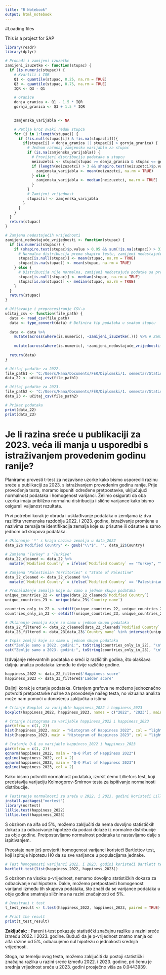 ---
title: "R Notebook"
output: html_notebook
---

#Loading files

This is a project for SAP

```{r}
library(readr)
library(dplyr)

# Pronađi i zamijeni izuzetke
zamijeni_izuzetke <- function(stupac) {
  if (is.numeric(stupac)) {
    # Kvartili i IQR
    Q1 <- quantile(stupac, 0.25, na.rm = TRUE)
    Q3 <- quantile(stupac, 0.75, na.rm = TRUE)
    IQR <- Q3 - Q1

    # Granice
    donja_granica <- Q1 - 1.5 * IQR
    gornja_granica <- Q3 + 1.5 * IQR

  
    zamjenska_varijabla <- NA

    # Petlja kroz svaki redak stupca
    for (i in 1:length(stupac)) {
      if (!is.null(stupac[i]) & !is.na(stupac[i])){
        if(stupac[i] < donja_granica || stupac[i] > gornja_granica) {
          # Jednom računaj zamjensku varijablu za stupac
          if (is.na(zamjenska_varijabla)) {
            # Provijeri distribuciju podataka u stupcu
            neizuzetci <- stupac[stupac >= donja_granica & stupac <= gornja_granica]
            if (length(neizuzetci) > 3 && shapiro.test(neizuzetci)$p.value > 0.05) {
              zamjenska_varijabla <- mean(neizuzetci, na.rm = TRUE)
            } else {
              zamjenska_varijabla <- median(neizuzetci, na.rm = TRUE)
            }
          }
          # Zamijeni vrijednost
          stupac[i] <- zamjenska_varijabla
        }
      }
    }
  }
  return(stupac)
}

# Zamjena nedostajećih vrijednosti 
zamijeni_nedostajuće_vrijednosti <- function(stupac) {
  if (is.numeric(stupac)) {
    if (shapiro.test(stupac)$p.value > 0.05 && sum(!is.na(stupac)) > 3) {
      # Normalna distribucija prema shapiro testu, zamijeni nedostajuće podatke sa srednjom vrijednosću
      stupac[is.null(stupac)] <- mean(stupac, na.rm = TRUE)
      stupac[is.na(stupac)] <- mean(stupac, na.rm = TRUE)
    } else {
      # Distribucija nije normalna, zamijeni nedostajuće podatke sa prosjekom
      stupac[is.null(stupac)] <- median(stupac, na.rm = TRUE)
      stupac[is.na(stupac)] <- median(stupac, na.rm = TRUE)
    }
  }
  return(stupac)
}

# Učitavanje i preprocesiranje CSV-a
učitaj_csv <- function(file_path) {
  data <- read_csv(file_path)
  data <- type_convert(data) # Definira tip podataka u svakom stupcu
  
  data <- data %>%
    mutate(across(where(is.numeric), ~zamijeni_izuzetke(.))) %>% # Zamijeni nedostajuće vrijednosti s srednjom vrijednosti / prosjekom. Mijenja (mutate) svaki stupac (across) koji ima (where) numerički podatak i na svakom od njih ('.') izvrši funckiju replace_outliers
    
    mutate(across(where(is.numeric), ~zamijeni_nedostajuće_vrijednosti(.))) # Zamijeni nedostajuće vrijednosti
  
  return(data)
}
```


```{r}
# Učitaj podatke za 2022.
file_path1 <- "C:/Users/Hana/Documents/FER/Diplomski/1. semestar/Statistička analiza podataka/Projekt/WHR_2022.csv"
data_22 <- učitaj_csv(file_path1)

# Učitaj podatke za 2023.
file_path2 <- "C:/Users/Hana/Documents/FER/Diplomski/1. semestar/Statistička analiza podataka/Projekt/WHR_2023.csv"
data_23 <- učitaj_csv(file_path2)

# Prikaz podataka
print(data_22)
print(data_23)
```
# Je li razina sreće u publikaciji za 2023. veća ili manja u usporedbi s istraživanjem provedenim godinu ranije?


Planiramo provesti t-test za nezavisne uzorke kako bismo usporedili razinu sreće u publikaciji za 2023. s istraživanjem provedenim godinu ranije. Prije provođenja testa, moramo ispuniti određene pretpostavke, uključujući normalnost podataka i homogenost varijanci. Želimo osigurati da oba uzorka imaju približno normalnu distribuciju i slične varijance kako bismo osigurali valjanost rezultata.

Prvi potrebni korak je obrada i usklađivanje podataka o zemljama iz dva različita vremenska razdoblja 2022. i 2023. godine, istraživanje promjena u nazivima zemalja te identifikacija zemalja koje su prisutne ili odsutne u samo jednom od skupova podataka.

```{r}
# Uklonanje '*' s kraja naziva zemalja u data_2022
data_22$'Modified Country' <- gsub("\\*$", "", data_22$Country)

# Zamjena "Turkey" s "Turkiye"
data_22_cleaned <- data_22 %>%
  mutate(`Modified Country` = ifelse(`Modified Country` == "Turkey", "Turkiye", `Modified Country`))

# Zamjena "Palestinian Territories" s "State of Palestine"
data_22_cleaned <- data_22_cleaned %>%
  mutate(`Modified Country` = ifelse(`Modified Country` == "Palestinian Territories", "State of Palestine", `Modified Country`))

# Pronalaženje zemalja koje su samo u jednom skupu podataka
unique_countries_22 <- unique(data_22_cleaned$`Modified Country`)
unique_countries_23 <- unique(data_23$`Country name`)

countries_only_in_22 <- setdiff(unique_countries_22, unique_countries_23)
countries_only_in_23 <- setdiff(unique_countries_23, unique_countries_22)

# Uklananje zemalja koje su samo u jednom skupu podataka
data_22_filtered <- data_22_cleaned[data_22_cleaned$`Modified Country` %in% intersect(unique_countries_22, unique_countries_23), ]
data_23_filtered <- data_23[data_23$`Country name` %in% intersect(unique_countries_22, unique_countries_23), ]

# Ispis zemlji koje su samo u jednom skupu podataka
cat("Zemlje samo u 2022. godini:", toString(countries_only_in_22), "\n")
cat("Zemlje samo u 2023. godini:", toString(countries_only_in_23), "\n")

```
Izdvajanje relevantnih podataka o sreći iz različitih godina, što olakšava daljnju analizu podataka između te dvije različite godine.

```{r}
happiness_2022 <- data_22_filtered$'Happiness score'
happiness_2023 <- data_23_filtered$'Ladder score'
```

Daljnji korak je crtanje podataka. Crtanjem grafova ne možemo jednoznačno potvrditi pretpostavke nužne za provođenje našeg testa, no vizualna analiza može nam pomoći u donošenju zaključka o istima.

```{r}
# Crtanje Boxplot za varijable happiness_2022 i happiness_2023
boxplot(happiness_2022, happiness_2023, names = c("2022", "2023"), main = "Boxplot of Happiness Score")
```
```{r}
# Crtanje histograma za varijable happiness_2022 i happiness_2023
par(mfrow = c(1, 2))
hist(happiness_2022, main = "Histogram of Happiness 2022", col = "lightblue")
hist(happiness_2023, main = "Histogram of Happiness 2023", col = "lightgreen")
```

```{r}
# Cratanje Q-Q za varijable happiness_2022 i happiness_2023
par(mfrow = c(1, 2))
qqnorm(happiness_2022, main = "Q-Q Plot of Happiness 2022")
qqline(happiness_2022, col = 2)
qqnorm(happiness_2023, main = "Q-Q Plot of Happiness 2023")
qqline(happiness_2023, col = 2)
```
Kako bismo potvrdili normalnost podataka, izvršit ćemo Lilliefors test, koji predstavlja varijaciju Kolmogorov-Smirnov testa za ispitivanje normalnosti distribucije.

```{r}
# Testiranje normalnosti za sreću u 2022. i 2023. godini koristeći Lilliefors test
install.packages("nortest")
library(nortest)
lillie.test(happiness_2022)
lillie.test(happiness_2023)
```
S obzirom na alfa od 5%, možemo zaključiti da nema dovoljno statističkih dokaza za odbacivanje hipoteze da podaci dolaze iz normalne distribucije za obje godine. Pretpostavljamo normalnost podataka te nastavljamo dalje s ispitivanjem.

Preostaje nam još provjeriti homogenost varijanci koristeći Bartlettov test, koji ispituje hipotezu H0 da su sve varijance u populacijama jednake.

```{r}
# Test homogenosti varijanci 2022. i 2023. godini koristeći Bartlett test
bartlett.test(list(happiness_2022, happiness_2023))
```
 S obzirom na visoku p-vrijednost, nemamo dovoljno statističkih dokaza za odbacivanje nul hipoteze. Dakle, možemo pretpostaviti homogenost varijanci između tih skupova podataka, što znači da se varijance podataka u obje godine smatraju sličnima na razini značajnosti od 5%.
 


```{r}
# Dvostrani t test
t_test_result <- t.test(happiness_2022, happiness_2023, paired = TRUE)

# Print the result
print(t_test_result)
```
**Zaključak:** : Pareni t-test pokazuje statistički značajnu razliku u razini sreće između 2022. i 2023. godine. Budući da je p-vrijednost znatno manja od alfa razine od 5%, odbacujemo nul hipotezu o jednakosti srednjih vrijednosti.

Stoga, na temelju ovog testa, možemo zaključiti da postoji statistički značajna razlika u razini sreće između 2022. i 2023. godine, pri čemu je srednja vrijednost sreće u 2023. godini prosječno viša za 0.0443939.